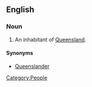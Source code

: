 ==English==

===Noun===
{{en-noun}}

# {{Australia|humorous}} An inhabitant of [[Queensland]].

====Synonyms====
* [[Queenslander]]

[[Category:People]]